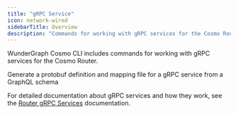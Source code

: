```yaml
---
title: "gRPC Service"
icon: network-wired
sidebarTitle: Overview
description: "Commands for working with gRPC services for the Cosmo Router"
---
```


WunderGraph Cosmo CLI includes commands for working with gRPC services for the Cosmo Router.

<CardGroup>
  <Card title="Generate" href="/cli/grpc-service/generate" icon="code">
    Generate a protobuf definition and mapping file for a gRPC service from a GraphQL schema
  </Card>
</CardGroup>

For detailed documentation about gRPC services and how they work, see the [Router gRPC Services](/router/gRPC/grpc-services) documentation. 